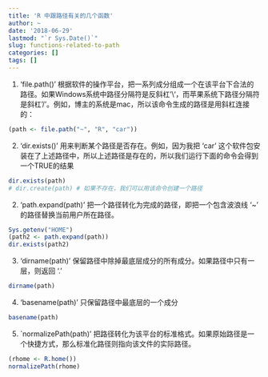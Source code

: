 ```yaml
---
title: 'R 中跟路径有关的几个函数'
author: ~
date: '2018-06-29'
lastmod: "`r Sys.Date()`"
slug: functions-related-to-path
categories: []
tags: []
---
```


1. 'file.path()' 根据软件的操作平台，把一系列成分组成一个在该平台下合法的路径。如果Windows系统中路径分隔符是反斜杠'\\'，而苹果系统下路径分隔符是斜杠'/'。例如，博主的系统是mac，所以该命令生成的路径是用斜杠连接的：

```r
(path <- file.path("~", "R", "car"))
```

2. 'dir.exists()' 用来判断某个路径是否存在。例如，因为我把 'car' 这个软件包安装在了上述路径中，所以上述路径是存在的，所以我们运行下面的命令会得到一个TRUE的结果

```r
dir.exists(path)
# dir.create(path) # 如果不存在，我们可以用该命令创建一个路径
```

2. 'path.expand(path)' 把一个路径转化为完成的路径，即把一个包含波浪线 '~' 的路径替换当前用户所在路径。

```r
Sys.getenv("HOME")
(path2 <- path.expand(path))
dir.exists(path2)
```
3.  'dirname(path)' 保留路径中除掉最底层成分的所有成分。如果路径中只有一层，则返回 '.'

```r
dirname(path)
```

4. 'basename(path)' 只保留路径中最底层的一个成分

```r
basename(path)
```

5.  `normalizePath(path)' 把路径转化为该平台的标准格式。如果原始路径是一个快捷方式，那么标准化路径则指向该文件的实际路径。

```r
(rhome <- R.home())
normalizePath(rhome)
```